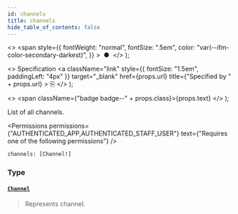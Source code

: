 ```yaml
---
id: channels
title: channels
hide_table_of_contents: false
---
```


  <>
    <span
      style={{
        fontWeight: "normal",
        fontSize: ".5em",
        color: "var(--ifm-color-secondary-darkest)",
      }}
    >
      &nbsp;●&nbsp;
    </span>
  </>
);

  <>
    Specification
    <a
      className="link"
      style={{ fontSize: "1.5em", paddingLeft: "4px" }}
      target="\_blank"
      href={props.url}
      title={"Specified by " + props.url}
    >
      ⎘
    </a>
  </>
);

  <>
    <span className={"badge badge--" + props.class}>{props.text}</span>
  </>
);

List of all channels.

<Permissions
  permissions={"AUTHENTICATED_APP,AUTHENTICATED_STAFF_USER"}
  text={"Requires one of the following permissions"}
/>

```graphql
channels: [Channel!]
```

### Type

#### [`Channel`](../../../api-reference/channels/objects/channel) <Badge class="secondary" text="object"/> <Badge class="secondary" text="channels"/>

> Represents channel.

